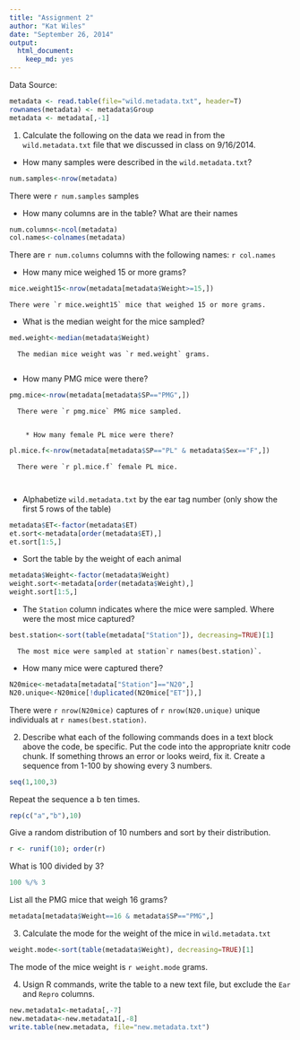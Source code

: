 ```yaml
---
title: "Assignment 2"
author: "Kat Wiles"
date: "September 26, 2014"
output:
  html_document:
    keep_md: yes
---
```


Data Source:
```r
metadata <- read.table(file="wild.metadata.txt", header=T)
rownames(metadata) <- metadata$Group
metadata <- metadata[,-1]
```

1.  Calculate the following on the data we read in from the `wild.metadata.txt` file that we discussed in class on 9/16/2014.

  * How many samples were described in the `wild.metadata.txt`?
  
```r
num.samples<-nrow(metadata)
```
  There were `r num.samples` samples
  
  
   * How many columns are in the table? What are their names
  
```r
num.columns<-ncol(metadata)
col.names<-colnames(metadata)
```  
  There are `r num.columns` columns with the following names: `r col.names`
  
  
  * How many mice weighed 15 or more grams?
```r
mice.weight15<-nrow(metadata[metadata$Weight>=15,])
```
    There were `r mice.weight15` mice that weighed 15 or more grams.
  
  * What is the median weight for the mice sampled?
```r
med.weight<-median(metadata$Weight)
```
      The median mice weight was `r med.weight` grams.
      
  * How many PMG mice were there?
  
```r
pmg.mice<-nrow(metadata[metadata$SP=="PMG",])
```
      There were `r pmg.mice` PMG mice sampled.
      
      
        * How many female PL mice were there?
```r
pl.mice.f<-nrow(metadata[metadata$SP=="PL" & metadata$Sex=="F",])
```  
      There were `r pl.mice.f` female PL mice.
      
      
 * Alphabetize `wild.metadata.txt` by the ear tag number (only show the first 5 rows of the table)
```r
metadata$ET<-factor(metadata$ET)
et.sort<-metadata[order(metadata$ET),]
et.sort[1:5,]
```
  
  
  
  * Sort the table by the weight of each animal
```r
metadata$Weight<-factor(metadata$Weight)
weight.sort<-metadata[order(metadata$Weight),]
weight.sort[1:5,]
``` 
  
  * The `Station` column indicates where the mice were sampled. Where were the most mice captured?
```r

best.station<-sort(table(metadata["Station"]), decreasing=TRUE)[1]
```
      The most mice were sampled at station`r names(best.station)`.
  
   
  * How many mice were captured there?
         
```r
N20mice<-metadata[metadata["Station"]=="N20",]
N20.unique<-N20mice[!duplicated(N20mice["ET"]),]
```
There were `r nrow(N20mice)` captures of `r nrow(N20.unique)` unique individuals at  `r names(best.station)`.


2.	Describe what each of the following commands does in a text block above the code, be specific. Put the code into the appropriate knitr code chunk. If something throws an error or looks weird, fix it.
Create a sequence from 1-100 by showing every 3 numbers.
```r
seq(1,100,3)
```


Repeat the sequence a b ten times.
```r
rep(c("a","b"),10)
```

Give a random distribution of 10 numbers and sort by their distribution.
```r
r <- runif(10); order(r)
```

What is 100 divided by 3?
```r
100 %/% 3
```

List all the PMG mice that weigh 16 grams?
```r
metadata[metadata$Weight==16 & metadata$SP=="PMG",]
```

3.	Calculate the mode for the weight of the mice in `wild.metadata.txt`
```r
weight.mode<-sort(table(metadata$Weight), decreasing=TRUE)[1]
```

The mode of the mice weight is `r weight.mode` grams.


4.	Usign R commands, write the table to a new text file, but exclude the `Ear` and `Repro` columns.

```r
new.metadata1<-metadata[,-7]
new.metadata<-new.metadata1[,-8]
write.table(new.metadata, file="new.metadata.txt")
```

